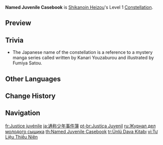 {{Constellation Infobox
|image       = Constellation Named Juvenile Casebook.png
|description = For 5s after Shikanoin Heizou takes the field, his [[Attack Speed|Normal Attack SPD]] is increased by 15%. He also gains 1 Declension stack for [[Heartstopper Strike]]. This effect can be triggered once every 10s.
|level       = 1
|character   = Shikanoin Heizou
|utility1    = ATK SPD
}}
'''Named Juvenile Casebook''' is [[Shikanoin Heizou]]'s Level 1 [[Constellation]].

==Preview==
{{Preview
|file1    = Named Juvenile Casebook Preview
}}

==Trivia==
* The Japanese name of the constellation is a reference to a mystery manga series called {{w|The Kindaichi Case Files}} written by Kanari Youzaburou and illustrated by Fumiya Satou.

==Other Languages==
{{Other Languages
|en      = Named Juvenile Casebook
|zhs     = 称名少年事件簿
|zhs_rm  = Chēngmíng Shàonián Shìjiàn-bù
|zht     = 稱名少年事件簿
|zht_rm  = Chēngmíng Shàonián Shìjiàn-bù
|zh_tl   = 
|ja      = 通称少年事件簿
|ja_rm   = Tsuushou Shounen Jikenbo
|ja_tl   = The Nicknamed Boy Case Files
|ko      = 소년 사건부
|ko_tl   = Boy Casebook
|es      = Los casos de Shikanoin
|es_tl   = The Cases of Shikanoin
|fr      = Justice juvénile
|fr_tl   = Juvenile Justice
|ru      = Журнал дел молодого сыщика
|ru_tl   = Case Journal of a Young Detective
|th      = Named Juvenile Casebook
|vi      = Tư Liệu Thiếu Niên
|vi_tl   = 
|de      = Fallakte eines berüchtigten jungen Mannes
|de_tl   = Case File of a Notorious Young Man
|id      = Named Juvenile Casebook
|pt      = Justiça Juvenil
|pt_tl   = Juvenile Justice
|tr      = Ünlü Dava Kitabı
|tr_tl   = Famous Case Book
|it      = Giustizia esuberante
|it_tl   = High-Spirited Justice
}}

==Change History==
{{Change History|2.8}}

==Navigation==
{{Talent Navbox|Shikanoin Heizou}}

[[fr:Justice juvénile]]
[[ja:通称少年事件簿]]
[[pt-br:Justiça Juvenil]]
[[ru:Журнал дел молодого сыщика]]
[[th:Named Juvenile Casebook]]
[[tr:Ünlü Dava Kitabı]]
[[vi:Tư Liệu Thiếu Niên]]
